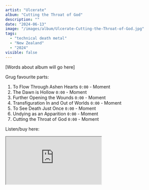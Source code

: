 ```yaml
---
artist: "Ulcerate"
album: "Cutting the Throat of God"
description: ""
date: "2024-06-13"
image: "/images/album/Ulcerate-Cutting-the-Throat-of-God.jpg"
tags:
  - "technical death metal"
  - "New Zealand"
  - "2024"
visible: false
---
```


[Words about album will go here]

Grug favourite parts:

1. To Flow Through Ashen Hearts `0:00` - Moment
2. The Dawn is Hollow `0:00` - Moment
3. Further Opening the Wounds `0:00` - Moment
4. Transfiguration In and Out of Worlds `0:00` - Moment
5. To See Death Just Once `0:00` - Moment
6. Undying as an Apparition `0:00` - Moment
7. Cutting the Throat of God `0:00` - Moment

Listen/buy here:

<iframe
  style={{ border: "0", width: "350px", height: "800px" }}
  src="https://bandcamp.com/EmbeddedPlayer/album=2362658314/size=large/bgcol=333333/linkcol=ffffff/transparent=true/"
  seamless>
  <a href="https://ulcerate.bandcamp.com/album/cutting-the-throat-of-god">
    Cutting the Throat of God by Ulcerate
  </a>
</iframe>
